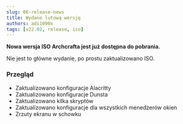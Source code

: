 ```yaml
---
slug: 06-release-news
title: Wydano lutową wersję
authors: adi1090x
tags: [v22.02, release, iso]
---
```


**Nowa wersja ISO Archcrafta jest już dostępna do pobrania.**

Nie jest to główne wydanie, po prostu zaktualizowano ISO.

<!--truncate-->

### Przegląd

- Zaktualizowano konfiguracje Alacritty
- Zaktualizowano konfiguracje Dunsta
- Zaktualizowano kilka skryptów
- Zaktualizowano konfiguracje dla wszystkich menedżerów okien
- Zrzuty ekranu w schowku
